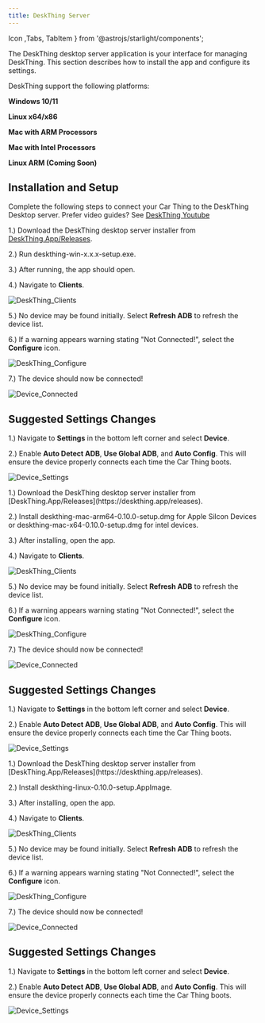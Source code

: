 ```yaml
---
title: DeskThing Server
---
```


Icon ,Tabs, TabItem } from '@astrojs/starlight/components';

The DeskThing desktop server application is your interface for managing DeskThing. This section describes how to install the app and configure its settings. 

DeskThing support the following platforms:

**Windows 10/11**

**Linux x64/x86**

**Mac with ARM Processors**

**Mac with Intel Processors**

**Linux ARM (Coming Soon)**

## Installation and Setup
Complete the following steps to connect your Car Thing to the DeskThing Desktop server. Prefer video guides? See [DeskThing Youtube](https://www.youtube.com/@DeskThing)

<Tabs syncKey="system">
  <TabItem label="Windows" icon='seti:windows'>

1.) Download the DeskThing desktop server installer from [DeskThing.App/Releases](https://deskthing.app/releases).

2.) Run deskthing-win-x.x.x-setup.exe.

3.) After running, the app should open.

4.) Navigate to **Clients**.

![DeskThing_Clients](/src/assets/docs/DeskThing_Clients.png)

5.) No device may be found initially. Select **Refresh ADB** to refresh the device list.

6.) If a warning appears warning stating "Not Connected!", select the **Configure** icon.

![DeskThing_Configure](/src/assets/docs/DeskThing_Configure.png)

7.) The device should now be connected!

![Device_Connected](/src/assets/docs/CarThing_Device_Connected.png)

## Suggested Settings Changes


1.) Navigate to **Settings** in the bottom left corner and select **Device**. 

2.) Enable **Auto Detect ADB**, **Use Global ADB**, and **Auto Config**. This will ensure the device properly connects each time the Car Thing boots.

![Device_Settings](/src/assets/docs/Device_Settings.png)
  </TabItem>
    
  <TabItem label="Mac" icon='apple'>
1.) Download the DeskThing desktop server installer from [DeskThing.App/Releases](https://deskthing.app/releases).

2.) Install deskthing-mac-arm64-0.10.0-setup.dmg for Apple Silcon Devices or deskthing-mac-x64-0.10.0-setup.dmg for intel devices.

3.) After installing, open the app.

4.) Navigate to **Clients**.

![DeskThing_Clients](/src/assets/docs/DeskThing_Clients.png)

5.) No device may be found initially. Select **Refresh ADB** to refresh the device list.

6.) If a warning appears warning stating "Not Connected!", select the **Configure** icon.

![DeskThing_Configure](/src/assets/docs/DeskThing_Configure.png)

7.) The device should now be connected!

![Device_Connected](/src/assets/docs/CarThing_Device_Connected.png)

## Suggested Settings Changes


1.) Navigate to **Settings** in the bottom left corner and select **Device**. 

2.) Enable **Auto Detect ADB**, **Use Global ADB**, and **Auto Config**. This will ensure the device properly connects each time the Car Thing boots.

![Device_Settings](/src/assets/docs/Device_Settings.png)
  </TabItem>

  <TabItem label="Linux" icon='linux'>
1.) Download the DeskThing desktop server installer from [DeskThing.App/Releases](https://deskthing.app/releases).

2.) Install deskthing-linux-0.10.0-setup.AppImage.

3.) After installing, open the app.

4.) Navigate to **Clients**.

![DeskThing_Clients](/src/assets/docs/DeskThing_Clients.png)

5.) No device may be found initially. Select **Refresh ADB** to refresh the device list.

6.) If a warning appears warning stating "Not Connected!", select the **Configure** icon.

![DeskThing_Configure](/src/assets/docs/DeskThing_Configure.png)

7.) The device should now be connected!

![Device_Connected](/src/assets/docs/CarThing_Device_Connected.png)

## Suggested Settings Changes


1.) Navigate to **Settings** in the bottom left corner and select **Device**. 

2.) Enable **Auto Detect ADB**, **Use Global ADB**, and **Auto Config**. This will ensure the device properly connects each time the Car Thing boots.

![Device_Settings](/src/assets/docs/Device_Settings.png)      
  </TabItem>
</Tabs>
